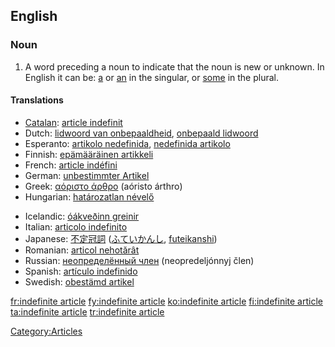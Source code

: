 ==English==

===Noun===
{{en-noun|sg=[[indefinite]] [[article]]}}

# {{grammar}} A word preceding a noun to indicate that the noun is new or unknown. In English it can be: [[a]] or [[an]] in the singular, or [[some]] in the plural.

====Translations====
{{trans-top|word preceding a noun to indicate that the noun is new or unknown}}
*[[Catalan]]: [[article indefinit]]
*Dutch: [[lidwoord van onbepaaldheid]], [[onbepaald lidwoord]] {{n}}
*Esperanto: [[artikolo nedefinida]], [[nedefinida artikolo]]
*Finnish: [[epämääräinen artikkeli]]
*French: [[article indéfini]] {{m}}
*German: [[unbestimmter Artikel]] {{m}}
*Greek: [[αόριστο άρθρο]] (aóristo árthro) {{n}}
*Hungarian: [[határozatlan névelő]]
{{trans-mid}}
*Icelandic: [[óákveðinn greinir]] {{m}}
*Italian: [[articolo indefinito]] {{m}}
*Japanese: [[不定冠詞]] ([[ふていかんし]], [[futeikanshi]])
*Romanian: [[articol nehotărât]] {{n}}
*Russian: [[неопределённый член]] (neopredeljónnyj člen) {{m}}
*Spanish: [[artículo indefinido]] {{m}}
*Swedish: [[obestämd artikel]] {{c}}
{{trans-bottom}}

[[Category:Articles]]

[[fr:indefinite article]]
[[fy:indefinite article]]
[[ko:indefinite article]]
[[fi:indefinite article]]
[[ta:indefinite article]]
[[tr:indefinite article]]